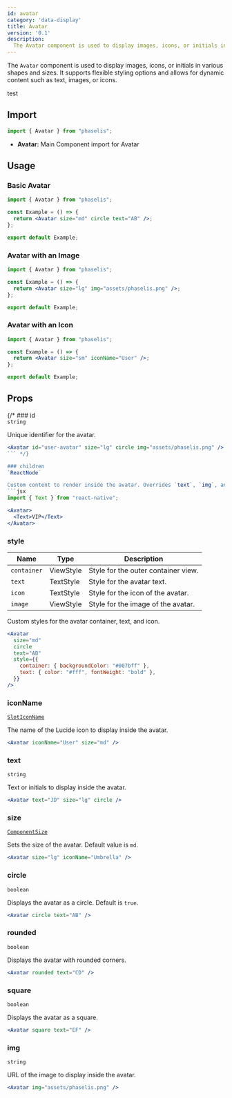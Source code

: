 ```yaml
---
id: avatar
category: 'data-display'
title: Avatar
version: '0.1'
description:
  The Avatar component is used to display images, icons, or initials in various shapes and sizes.
---
```


The `Avatar` component is used to display images, icons, or initials in various shapes and sizes. It supports flexible styling options and allows for dynamic content such as text, images, or icons.

test

## Import  

```javascript
import { Avatar } from "phaselis";
```

- **Avatar:** Main Component import for Avatar


## Usage  

### Basic Avatar  

```jsx
import { Avatar } from "phaselis";

const Example = () => {
  return <Avatar size="md" circle text="AB" />;
};

export default Example;
```

### Avatar with an Image  

```jsx
import { Avatar } from "phaselis";

const Example = () => {
  return <Avatar size="lg" img="assets/phaselis.png" />;
};

export default Example;

```

### Avatar with an Icon  

```jsx
import { Avatar } from "phaselis";

const Example = () => {
  return <Avatar size="sm" iconName="User" />;
};

export default Example;
```

## Props  

{/* ### id  
`string`  

Unique identifier for the avatar.  

```jsx
<Avatar id="user-avatar" size="lg" circle img="assets/phaselis.png" />
``` */}

### children  
`ReactNode`  

Custom content to render inside the avatar. Overrides `text`, `img`, and `iconName` props.  
```jsx
import { Text } from "react-native";
```
```jsx
<Avatar>
  <Text>VIP</Text>
</Avatar>
```

### style
| Name       | Type      | Description                             |
| ---- |----|----|
| `container` | ViewStyle | Style for the outer container view.     |
| `text`   | TextStyle | Style for the avatar text.                |
| `icon`  | TextStyle | Style for the icon of the avatar.    |
| `image` | ViewStyle | Style for the image of the avatar.   |

Custom styles for the avatar container, text, and icon.  

```jsx
<Avatar
  size="md"
  circle
  text="AB"
  style={{
    container: { backgroundColor: "#007bff" },
    text: { color: "#fff", fontWeight: "bold" },
  }}
/>
```

### iconName  
[`SlotIconName`](https://lucide.dev/icons/)

The name of the Lucide icon to display inside the avatar.  

```jsx
<Avatar iconName="User" size="md" />
```

### text  
`string`  

Text or initials to display inside the avatar.  

```jsx
<Avatar text="JD" size="lg" circle />
```

### size  
[`ComponentSize`](../theming-and-styling/component-size.mdx)  

Sets the size of the avatar. Default value is `md`.    

```jsx
<Avatar size="lg" iconName="Umbrella" />
```


### circle 
`boolean`  

Displays the avatar as a circle. Default is `true`.

```jsx
<Avatar circle text="AB" />
```

### rounded 
`boolean`  

Displays the avatar with rounded corners.  

```jsx
<Avatar rounded text="CD" />
```


### square  
`boolean`  

Displays the avatar as a square.  

```jsx
<Avatar square text="EF" />
```


### img  
`string`  

URL of the image to display inside the avatar.  

```jsx
<Avatar img="assets/phaselis.png" />
```
